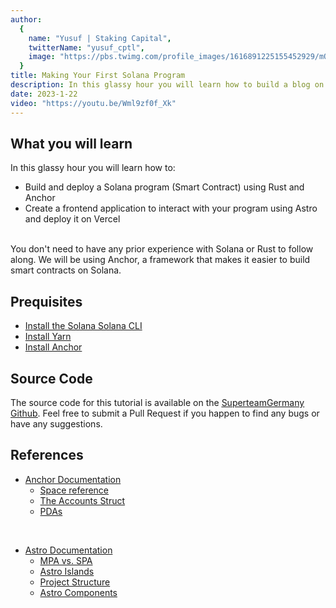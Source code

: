 ```yaml
---
author:
  {
    name: "Yusuf | Staking Capital",
    twitterName: "yusuf_cptl",
    image: "https://pbs.twimg.com/profile_images/1616891225155452929/mQYlL8ry_400x400.jpg",
  }
title: Making Your First Solana Program
description: In this glassy hour you will learn how to build a blog on Solana using Anchor and Astro.
date: 2023-1-22
video: "https://youtu.be/Wml9zf0f_Xk"
---
```



<VideoPlayer client:load url={frontmatter.video} />

## What you will learn

In this glassy hour you will learn how to:

- Build and deploy a Solana program (Smart Contract) using Rust and Anchor
- Create a frontend application to interact with your program using Astro and deploy it on Vercel

<br />
You don't need to have any prior experience with Solana or Rust to follow along.
We will be using Anchor, a framework that makes it easier to build smart contracts
on Solana.

## Prequisites

- [Install the Solana Solana CLI](https://docs.solana.com/de/cli/install-solana-cli-tools)
- [Install Yarn](https://yarnpkg.com/getting-started/install)
- [Install Anchor](https://www.anchor-lang.com/docs/installation#anchor)

## Source Code

The source code for this tutorial is available on the [<ins>SuperteamGermany Github</ins>](https://github.com/Superteam-Germany/glassy-hours/). Feel free to submit a Pull Request if you happen to find any bugs or have any suggestions.

## References

- [Anchor Documentation](https://www.anchor-lang.com/)
  - [Space reference](https://www.anchor-lang.com/docs/space)
  - [The Accounts Struct](https://www.anchor-lang.com/docs/the-accounts-struct)
  - [PDAs](https://www.anchor-lang.com/docs/pdas)

<br />

- [Astro Documentation](https://docs.astro.build/)
  - [MPA vs. SPA](https://docs.astro.build/en/concepts/mpa-vs-spa/)
  - [Astro Islands](https://docs.astro.build/en/concepts/islands/)
  - [Project Structure](https://docs.astro.build/en/core-concepts/project-structure/)
  - [Astro Components](https://docs.astro.build/en/core-concepts/astro-components/)
